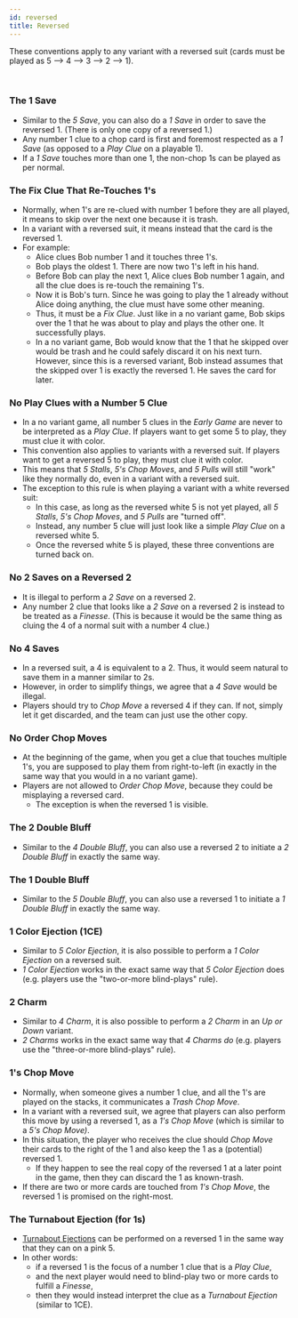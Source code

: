 ```yaml
---
id: reversed
title: Reversed
---
```


These conventions apply to any variant with a reversed suit (cards must be played as 5 --> 4 --> 3 --> 2 --> 1).

<br />

### The 1 Save

- Similar to the *5 Save*, you can also do a *1 Save* in order to save the reversed 1. (There is only one copy of a reversed 1.)
- Any number 1 clue to a chop card is first and foremost respected as a *1 Save* (as opposed to a *Play Clue* on a playable 1).
- If a *1 Save* touches more than one 1, the non-chop 1s can be played as per normal.

### The Fix Clue That Re-Touches 1's

- Normally, when 1's are re-clued with number 1 before they are all played, it means to skip over the next one because it is trash.
- In a variant with a reversed suit, it means instead that the card is the reversed 1.
- For example:
  - Alice clues Bob number 1 and it touches three 1's.
  - Bob plays the oldest 1. There are now two 1's left in his hand.
  - Before Bob can play the next 1, Alice clues Bob number 1 again, and all the clue does is re-touch the remaining 1's.
  - Now it is Bob's turn. Since he was going to play the 1 already without Alice doing anything, the clue must have some other meaning.
  - Thus, it must be a *Fix Clue*. Just like in a no variant game, Bob skips over the 1 that he was about to play and plays the other one. It successfully plays.
  - In a no variant game, Bob would know that the 1 that he skipped over would be trash and he could safely discard it on his next turn. However, since this is a reversed variant, Bob instead assumes that the skipped over 1 is exactly the reversed 1. He saves the card for later.

### No Play Clues with a Number 5 Clue

- In a no variant game, all number 5 clues in the *Early Game* are never to be interpreted as a *Play Clue*. If players want to get some 5 to play, they must clue it with color.
- This convention also applies to variants with a reversed suit. If players want to get a reversed 5 to play, they must clue it with color.
- This means that *5 Stalls*, *5's Chop Moves*, and *5 Pulls* will still "work" like they normally do, even in a variant with a reversed suit.
- The exception to this rule is when playing a variant with a white reversed suit:
  - In this case, as long as the reversed white 5 is not yet played, all *5 Stalls*, *5's Chop Moves*, and *5 Pulls* are "turned off".
  - Instead, any number 5 clue will just look like a simple *Play Clue* on a reversed white 5.
  - Once the reversed white 5 is played, these three conventions are turned back on.

### No 2 Saves on a Reversed 2

- It is illegal to perform a *2 Save* on a reversed 2.
- Any number 2 clue that looks like a *2 Save* on a reversed 2 is instead to be treated as a *Finesse*. (This is because it would be the same thing as cluing the 4 of a normal suit with a number 4 clue.)

### No 4 Saves

- In a reversed suit, a 4 is equivalent to a 2. Thus, it would seem natural to save them in a manner similar to 2s.
- However, in order to simplify things, we agree that a *4 Save* would be illegal.
- Players should try to *Chop Move* a reversed 4 if they can. If not, simply let it get discarded, and the team can just use the other copy.

### No Order Chop Moves

- At the beginning of the game, when you get a clue that touches multiple 1's, you are supposed to play them from right-to-left (in exactly in the same way that you would in a no variant game).
- Players are not allowed to *Order Chop Move*, because they could be misplaying a reversed card.
  - The exception is when the reversed 1 is visible.

### The 2 Double Bluff

- Similar to the *4 Double Bluff*, you can also use a reversed 2 to initiate a *2 Double Bluff* in exactly the same way.

### The 1 Double Bluff

- Similar to the *5 Double Bluff*, you can also use a reversed 1 to initiate a *1 Double Bluff* in exactly the same way.

### 1 Color Ejection (1CE)

- Similar to *5 Color Ejection*, it is also possible to perform a *1 Color Ejection* on a reversed suit.
- *1 Color Ejection* works in the exact same way that *5 Color Ejection* does (e.g. players use the "two-or-more blind-plays" rule).

### 2 Charm

- Similar to *4 Charm*, it is also possible to perform a *2 Charm* in an *Up or Down* variant.
- *2 Charms* works in the exact same way that *4 Charms do* (e.g. players use the "three-or-more blind-plays" rule).

### 1's Chop Move

- Normally, when someone gives a number 1 clue, and all the 1's are played on the stacks, it communicates a *Trash Chop Move*.
- In a variant with a reversed suit, we agree that players can also perform this move by using a reversed 1, as a *1's Chop Move* (which is similar to a *5's Chop Move)*.
- In this situation, the player who receives the clue should *Chop Move* their cards to the right of the 1 and also keep the 1 as a (potential) reversed 1.
  - If they happen to see the real copy of the reversed 1 at a later point in the game, then they can discard the 1 as known-trash.
- If there are two or more cards are touched from *1's Chop Move*, the reversed 1 is promised on the right-most.

### The Turnabout Ejection (for 1s)

- [Turnabout Ejections](pink.mdx#the-turnabout-ejection) can be performed on a reversed 1 in the same way that they can on a pink 5.
- In other words:
  - if a reversed 1 is the focus of a number 1 clue that is a *Play Clue*,
  - and the next player would need to blind-play two or more cards to fulfill a *Finesse*,
  - then they would instead interpret the clue as a *Turnabout Ejection* (similar to 1CE).

